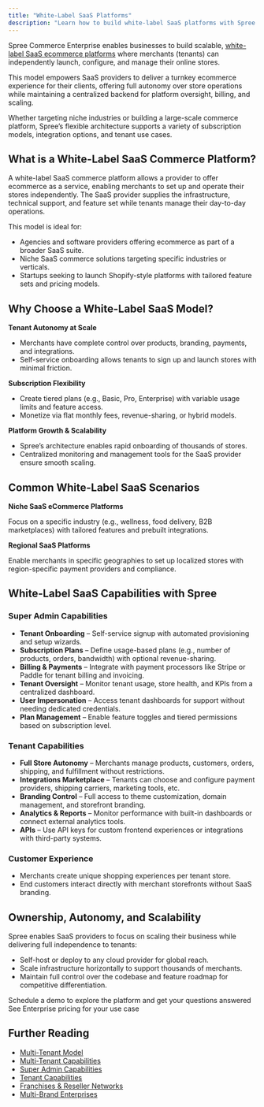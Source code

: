 ```yaml
---
title: "White-Label SaaS Platforms"
description: "Learn how to build white-label SaaS platforms with Spree Enterprise Edition."
---
```


Spree Commerce Enterprise enables businesses to build scalable, [white-label SaaS ecommerce platforms](https://spreecommerce.org/multi-tenant-white-label-ecommerce/) where merchants (tenants) can independently launch, configure, and manage their online stores.

This model empowers SaaS providers to deliver a turnkey ecommerce experience for their clients, offering full autonomy over store operations while maintaining a centralized backend for platform oversight, billing, and scaling.

Whether targeting niche industries or building a large-scale commerce platform, Spree’s flexible architecture supports a variety of subscription models, integration options, and tenant use cases.

## What is a White-Label SaaS Commerce Platform?

A white-label SaaS commerce platform allows a provider to offer ecommerce as a service, enabling merchants to set up and operate their stores independently. The SaaS provider supplies the infrastructure, technical support, and feature set while tenants manage their day-to-day operations.

This model is ideal for:

- Agencies and software providers offering ecommerce as part of a broader SaaS suite.
- Niche SaaS commerce solutions targeting specific industries or verticals.
- Startups seeking to launch Shopify-style platforms with tailored feature sets and pricing models.

## Why Choose a White-Label SaaS Model?

**Tenant Autonomy at Scale**

- Merchants have complete control over products, branding, payments, and integrations.
- Self-service onboarding allows tenants to sign up and launch stores with minimal friction.

**Subscription Flexibility**

- Create tiered plans (e.g., Basic, Pro, Enterprise) with variable usage limits and feature access.
- Monetize via flat monthly fees, revenue-sharing, or hybrid models.

**Platform Growth & Scalability**

- Spree’s architecture enables rapid onboarding of thousands of stores.
- Centralized monitoring and management tools for the SaaS provider ensure smooth scaling.

## Common White-Label SaaS Scenarios

**Niche SaaS eCommerce Platforms**

Focus on a specific industry (e.g., wellness, food delivery, B2B marketplaces) with tailored features and prebuilt integrations.

**Regional SaaS Platforms**

Enable merchants in specific geographies to set up localized stores with region-specific payment providers and compliance.

## White-Label SaaS Capabilities with Spree

### Super Admin Capabilities

- **Tenant Onboarding** – Self-service signup with automated provisioning and setup wizards.
- **Subscription Plans** – Define usage-based plans (e.g., number of products, orders, bandwidth) with optional revenue-sharing.
- **Billing & Payments** – Integrate with payment processors like Stripe or Paddle for tenant billing and invoicing.
- **Tenant Oversight** – Monitor tenant usage, store health, and KPIs from a centralized dashboard.
- **User Impersonation** – Access tenant dashboards for support without needing dedicated credentials.
- **Plan Management** – Enable feature toggles and tiered permissions based on subscription level.

### Tenant Capabilities

- **Full Store Autonomy** – Merchants manage products, customers, orders, shipping, and fulfillment without restrictions.
- **Integrations Marketplace** – Tenants can choose and configure payment providers, shipping carriers, marketing tools, etc.
- **Branding Control** – Full access to theme customization, domain management, and storefront branding.
- **Analytics & Reports** – Monitor performance with built-in dashboards or connect external analytics tools.
- **APIs** – Use API keys for custom frontend experiences or integrations with third-party systems.

### Customer Experience

- Merchants create unique shopping experiences per tenant store.
- End customers interact directly with merchant storefronts without SaaS branding.

## Ownership, Autonomy, and Scalability

Spree enables SaaS providers to focus on scaling their business while delivering full independence to tenants:

- Self-host or deploy to any cloud provider for global reach.
- Scale infrastructure horizontally to support thousands of merchants.
- Maintain full control over the codebase and feature roadmap for competitive differentiation.

<Columns cols={2}>
  <Card title="Book a Demo" icon="eye" href="https://getvendo.com/book-a-demo/" cta="Click here">
    Schedule a demo to explore the platform and get your questions answered
  </Card>
  <Card title="Ask for Pricing" icon="dollar-sign" href="https://spreecommerce.org/get-started/" cta="Click here">
    See Enterprise pricing for your use case
  </Card>
</Columns>

## Further Reading

- [<u>Multi-Tenant Model</u>](https://spreecommerce.org/docs/use-case/multi-tenant/multi-tenant-model)
- [<u>Multi-Tenant Capabilities</u>](https://spreecommerce.org/docs/use-case/multi-tenant/multi-tenant-capabilities)
- [<u>Super Admin Capabilities</u>](https://spreecommerce.org/docs/use-case/multi-tenant/super-admin-capabilities)
- [<u>Tenant Capabilities</u>](https://spreecommerce.org/docs/use-case/multi-tenant/tenant-capabilities)
- [<u>Franchises & Reseller Networks</u>](https://spreecommerce.org/docs/use-case/multi-tenant/franchises-and-reseller-networks)
- [<u>Multi-Brand Enterprises</u>](https://spreecommerce.org/docs/use-case/multi-tenant/multi-brand-enterprise-model)